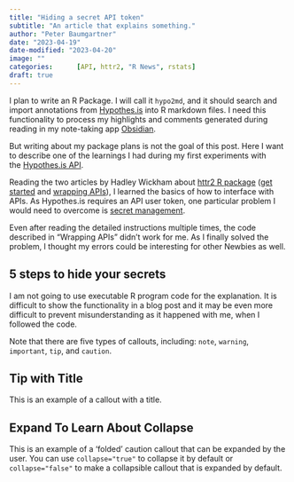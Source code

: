 ```yaml
---
title: "Hiding a secret API token"
subtitle: "An article that explains something."
author: "Peter Baumgartner"
date: "2023-04-19"
date-modified: "2023-04-20"
image: ""
categories:      [API, httr2, "R News", rstats]
draft: true
---
```


I plan to write an R Package. I will call it `hypo2md`, and it should
search and import annotations from
[Hypothes.is](https://web.hypothes.is/ "is a open-source software for web annotations")
into R markdown files. I need this functionality to process my
highlights and comments generated during reading in my note-taking app
[Obsidian](https://obsidian.md/ "Obsidian is a note-taking app"). 

But writing about my package plans is not the goal of this post. Here I
want to describe one of the learnings I had during my first experiments
with the [Hypothes.is
API](https://h.readthedocs.io/en/latest/api-reference/).

Reading the two articles by Hadley Wickham about [httr2 R
package](R%20package) ([get
started](https://httr2.r-lib.org/articles/httr2.html) and [wrapping
APIs](https://httr2.r-lib.org/articles/wrapping-apis.html)), I learned
the basics of how to interface with APIs. As Hypothes.is requires an API
user token, one particular problem I would need to overcome is [secret
management](https://httr2.r-lib.org/articles/wrapping-apis.html#secret-management).

Even after reading the detailed instructions multiple times, the code
described in "Wrapping APIs" didn't work for me. As I finally solved the
problem, I thought my errors could be interesting for other Newbies as
well.

## 5 steps to hide your secrets

I am not going to use executable R program code for the explanation. It
is difficult to show the functionality in a blog post and it may be even
more difficult to prevent misunderstanding as it happened with me, when
I followed the code.

::: callout-note
Note that there are five types of callouts, including: `note`,
`warning`, `important`, `tip`, and `caution`.
:::

::: callout-tip
## Tip with Title

This is an example of a callout with a title.
:::

::: {.callout-caution collapse="true" appearance="default"}
## Expand To Learn About Collapse

This is an example of a 'folded' caution callout that can be expanded by
the user. You can use `collapse="true"` to collapse it by default or
`collapse="false"` to make a collapsible callout that is expanded by
default.
:::
